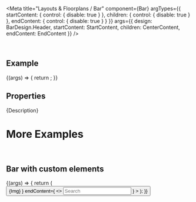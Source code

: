
<Meta
  title="Layouts & Floorplans / Bar"
  component={Bar}
  argTypes={{
    startContent: { control: { disable: true } },
    children: { control: { disable: true } },
    endContent: { control: { disable: true } }
  }}
  args={{
    design: BarDesign.Header,
    startContent: StartContent,
    children: CenterContent,
    endContent: EndContent
  }}
/>

<DocsHeader since="0.13.0" />

<br />

## Example

<Canvas>
  <Story name="Default">
    {(args) => {
      return <Bar {...args} />;
    }}
  </Story>
</Canvas>

## Properties

<ArgsTableWithNote story="." />

<Markdown>{Description}</Markdown>

# More Examples

<br />

## Bar with custom elements

<Canvas>
  <Story name="with custom elements">
    {(args) => {
      return (
        <Bar
          {...args}
          startContent={
            <>
              <Button icon="nav-back" design={ButtonDesign.Transparent} />
              {Img}
            </>
          }
          endContent={
            <>
              <Input placeholder="Search" />
              <Link style={{ marginLeft: '6px' }} href="https://github.com/SAP/ui5-webcomponents-react" target="_blank">
                <GitHubLogo />
              </Link>
            </>
          }
        >
          <Title>Bar</Title>
        </Bar>
      );
    }}
  </Story>
</Canvas>

<Footer />
